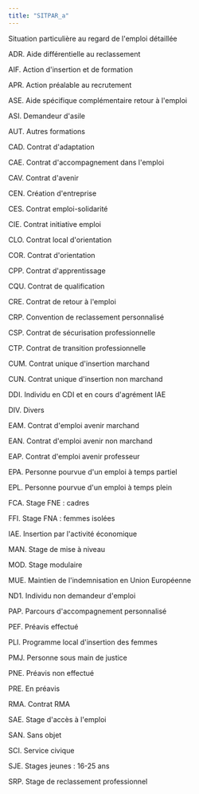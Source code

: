 ```yaml
---
title: "SITPAR_a"
---
```


Situation particulière au regard de l\'emploi détaillée


ADR. Aide différentielle au reclassement

AIF. Action d\'insertion et de formation

APR. Action préalable au recrutement

ASE. Aide spécifique complémentaire retour à l\'emploi

ASI. Demandeur d\'asile

AUT. Autres formations

CAD. Contrat d\'adaptation

CAE. Contrat d\'accompagnement dans l\'emploi

CAV. Contrat d\'avenir

CEN. Création d\'entreprise

CES. Contrat emploi-solidarité

CIE. Contrat initiative emploi

CLO. Contrat local d\'orientation

COR. Contrat d\'orientation

CPP. Contrat d\'apprentissage

CQU. Contrat de qualification

CRE. Contrat de retour à l\'emploi

CRP. Convention de reclassement personnalisé

CSP. Contrat de sécurisation professionnelle

CTP. Contrat de transition professionnelle

CUM. Contrat unique d\'insertion marchand

CUN. Contrat unique d\'insertion non marchand

DDI. Individu en CDI et en cours d\'agrément IAE 

DIV\. Divers

EAM. Contrat d\'emploi avenir marchand

EAN. Contrat d\'emploi avenir non marchand

EAP. Contrat d\'emploi avenir professeur

EPA. Personne pourvue d\'un emploi à temps partiel

EPL. Personne pourvue d\'un emploi à temps plein

FCA. Stage FNE : cadres

FFI. Stage FNA : femmes isolées

IAE. Insertion par l\'activité économique

MAN. Stage de mise à niveau

MOD. Stage modulaire

MUE. Maintien de l\'indemnisation en Union Européenne

ND1. Individu non demandeur d\'emploi

PAP. Parcours d\'accompagnement personnalisé

PEF. Préavis effectué

PLI. Programme local d\'insertion des femmes

PMJ. Personne sous main de justice

PNE. Préavis non effectué

PRE. En préavis

RMA. Contrat RMA

SAE. Stage d\'accès à l\'emploi

SAN. Sans objet

SCI. Service civique

SJE. Stages jeunes : 16-25 ans

SRP. Stage de reclassement professionnel



